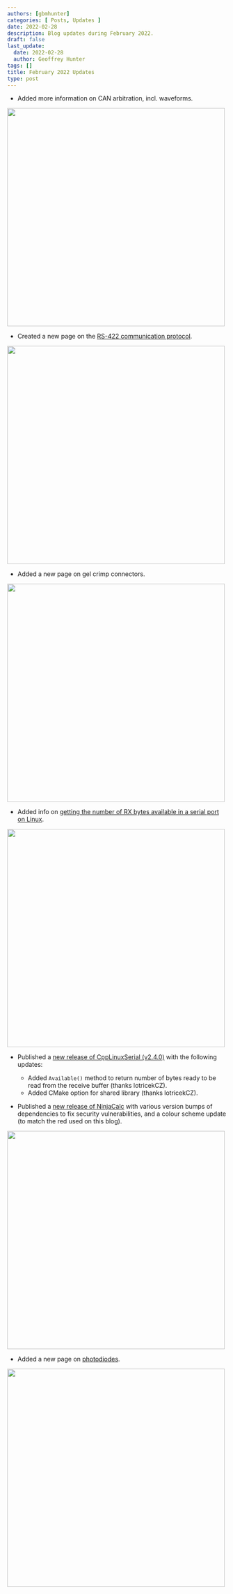 ```yaml
---
authors: [gbmhunter]
categories: [ Posts, Updates ]
date: 2022-02-28
description: Blog updates during February 2022.
draft: false
last_update:
  date: 2022-02-28
  author: Geoffrey Hunter
tags: []
title: February 2022 Updates
type: post
---
```



* Added more information on CAN arbitration, incl. waveforms.

<Image src={can_arbitration_screenshot} width="500px"></Image>

* Created a new page on the [RS-422 communication protocol](/electronics/communication-protocols/rs-422-protocol/).

<Image src={rs422_screenshot} width="500px"></Image>

* Added a new page on gel crimp connectors.

<Image src={gel_crimp_connectors_screenshot} width="500px"></Image>

* Added info on [getting the number of RX bytes available in a serial port on Linux](/programming/operating-systems/linux/linux-serial-ports-using-c-cpp/).

<Image src={number_of_rx_bytes_linux_serial_screenshot} width="500px"></Image>

* Published a [new release of CppLinuxSerial (v2.4.0)](https://github.com/gbmhunter/CppLinuxSerial/releases/tag/v2.4.0) with the following updates:
    * Added `Available()` method to return number of bytes ready to be read from the receive buffer (thanks lotricekCZ).
    * Added CMake option for shared library (thanks lotricekCZ).

* Published a [new release of NinjaCalc](https://ninjacalc.mbedded.ninja/calculators/electronics/cabling/wire-gauge-calculator) with various version bumps of dependencies to fix security vulnerabilities, and a colour scheme update (to match the red used on this blog).

<Image src={ninjacalc_screenshot} width="500px"></Image>

* Added a new page on [photodiodes](/electronics/components/diodes/photodiodes/).

<Image src={photodiodes_screenshot} width="500px"></Image>
